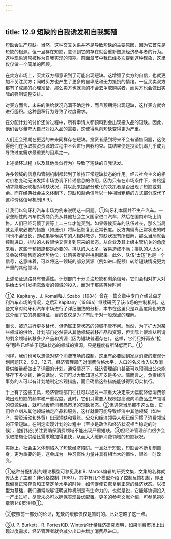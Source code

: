 ```yaml
---
---
---
```

title: 12.9 短缺的自我诱发和自我繁殖
---



短缺会生产短缺。当然，这种交叉关系并不是导致短缺的主要原因，因为它首先是短缺的根源。但一旦存在短缺，意识到它的存在就会重新塑造经济参与者的行为。这种现象通常被称为自我实现的预期。前面章节中我已经多次提到这种现象，这里仅仅做一个简单的回顾。

在卖方市场上，买卖双方都意识到了可能出现短缺。这增强了卖方的自信，也就更加不关注买方；同时买方也产生了更多的自卑感和无力抵抗的情绪。一旦买卖双方都有了成熟的心理准备，那么卖方也就真的不会去争取购买者，而买方也会做出实际的强制调整安排。

对买方而言，未来的供给状况充满不确定性，而且预期将出现短缺，这样买方就会进行囤积。这种囤积行为导致了过度需求。

在分配计划的讨价还价过程中，所有申请人都预料到会出现投入品的短缺。因此，他们会尽量夸大自己对投入品的需要，这使得纵向短缺变得更为严重。

人们还会预期在更远的未来同样存在短缺。投资者感到将来不会有销售问题，这使得他们在争取投资资源的过程中不会进行自我约束。其结果便是投资饥渴几乎成为导致过度需求最重要的因素之一。

上述循环过程（以及其他类似行为）导致了短缺的自我诱发。

许多领域的信息和管制机制都起到了维持正常短缺状态的作用。经典社会主义的相对价格变动无法发挥市场协调下传递信息的作用，因为只有在市场条件下，价格运动才能够反映相对稀缺状况，并以此来提醒分散化的决策者是否出现了短缺或剩余。而在经典社会主义体制下，短缺和剩余信号以一种相当粗糙的方式部分取代了这种价格信号机制[8.9]。

让我们以匈牙利汽车市场为例来说明这一问题。①匈牙利本国并不生产汽车。一家垄断性的汽车供货商负责从其他社会主义国家进口汽车，然后在国内市场上销售。人们已经习惯了要等上二三年才能买到。如果等候买车的队伍过长，那么当局就会采取必要的措施（如涨价）将队伍恢复到正常长度。反方向偏离正常状态的时间也不会很长，即如果等候买车的人相对教少，短缺状况有所缓解，那么当局就会控制进口，排队的人数很快又恢复到原来的状态。从企业及其上级主管机关的角度来看，这些干预措施都是必要的。排队的人太多，容易造成不满；排队的人太少，又会破坏销售商的优势地位，让购买者变得挑剔起来。此外，队伍“太短”也是一个信号，这意味着，可以将这一领域的部分资源（例如进口配额）转给短缺情况更为严重的其他领域。

上述论证思路具有普遍性。计划部门十分关注短缺和剩余信号。它们会相对扩大对供给太少引发抱怨激增的领域的投入，而对于那些等候时间

①Z. Kapitany、J. Komai和J. Szabo（1984）曾在一篇文章中专门介绍过匈牙利汽车市场的情况，之后Z.Kapitany（1989a）继续研究了该市场的控制机制。这些文章对匈牙利汽车市场进行了详细细致的分析，本书在这里只是以高度简化的方式介绍了它的典型特征，目的仅仅是为了有助于对一般观点的理解。


很长、被迫进行更多替代、但仍属正常状态的领域不管不问。当然，为了扩大对某些领域的供给，计划部门必然要从其他领域转移产品和资源，但实际上很难从所谓的剩余领域转移多少产品和资源（因为短缺普遍存在）。这样，它们只好再去“抢夺”那些已经处于短缺状态的领域的资源，只是程度有所降低而已。①

同样，我们也可以想像对整个消费市场的控制。这里有必要回到家庭消费的宏观计划问题[7.2，9.3，12.7]。经济管理部门对消费价格水平、人口的名义收入以及消费供给量都做出了详细的计划。通常情况下，经济管理部门甚至可以预测出公众能够存下多少钱，换句话说，它们可以大致知道总开支是多少。简而言之，负责经济事务的人可以有计划地制定宏观措施，而且确信这些措施能够得到切实执行。

手上有了这些工具，经济管理部门往往可以通过一项重大决定来大幅度降低消费领域出现短缺的频率和严重程度。此时，它们只需要大规模提高流向消费品生产领域的资源供给，就可以缓解消费品市场的短缺状态。②但通常当局都不这么做，它们会立刻从其他领域抽走产品和服务，这样就很可能导致经济中其他领域（如生产、投资活动和外贸）出现短缺和紧张。公众和经济领导人都已经习惯了消费领域的正常短缺。在制定宏观计划的过程中（至少是政治和经济状况相当稳定的时候），他们特别关注要确保消费领域不能出现严重短缺。③但经济管理部门很少会采取措施让供给比需求增加得更快，从而大大缓解消费领域的短缺状况。

实际上，社会主义体制陷入了短缺经济陷阱。一旦处于短缺，短缺会不断复制自身，更为重要的是，这会成为一种习惯性力量并具有相当大的惰性，很难一时改变。

①这种分配机制的理论模型可参见我和B. Martos编辑的研究文集，文集的名称就传达出了主题：非价格控制（1981）。其中有几个模型介绍了控制反馈机制，即出现偏离正常存货和正常定单水平的时候，如何促使它恢复到正常的经济状态。以模型为基础，我们通常能够证明这种机制是有生命力的，也就是说，它能够协调投入一产出过程，尽管未必可以确保实现最优配置。更多的参考文献介绍，可参见第8章第148页注释①。

②按照前一部分的论证，短缺的缓解仅仅是暂时的。此处忽略了这一点。

③J. P. Burkett，R. Portes和D. Winter的计量经济研究表明，如果消费市场上出现过度需求，经济管理者就会减少出口并增加消费品进口。